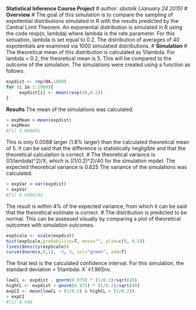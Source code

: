 **Statistical Inference Course Project**
#
*author: sbstolk (January 24 2015)*
#
**Overview**
#
The goal of this simulation is to compare the sampling of expotential distributions simulated in R with the results predicted by the Central Limit Theorem. 
An exponential distribution is simulated in R using the code rexp(n, lambda) where lambda is the rate parameter. For this simuation, lambda is set equal to 0.2.
The distribution of averages of 40 expotentials are examined via 1000 simulatied distributions. 
#
**Simulation**
#
The theoretical mean of this distribution is calculated as 1/lambda. For lambda = 0.2, the theoretical mean is 5. 
This will be compared to the outcome of the simulation. The simulations were created using a function as follows.
```r
expdist <- rep(NA,1000)
for (i in 1:1000){
     expdist[i] <- mean(rexp(40,0.2))
}
```

**Results**
The mean of the simulations was calculated. 
```r
> expMean <-mean(expdist)
> expMean
#[1] 5.008841
```
This is only 0.0088 larger (1.8% larger) than the calculated theoretical mean of 5.
It can be said that the difference is statistically negligible and that the theoretical calculation is correct. 
#
The theoretical variance is ((1/lambda)^2)/X, which is ((1/0.2)^2)/40 for the simulation model. The expected theoretical variance is 0.625
The variance of the simulations was calculated. 
```r
> expVar <-var(expdist)
> expVar
#[1] 0.6498142
```
The result is within 4% of the expected variance, from which it can be said that the theoretical estimate is correct. 
#
The distribution is predicted to be normal. This can be assessed visually by comparing a plot of theoretical outcomes with simulation outcomes. 
```r
expScale <- scale(expdist)
hist(expScale,probability=T, main="", ylim=c(0, 0.5))
lines(density(expScale))
curve(dnorm(x,0,1), -3, 3, col="green", add=T)
```
The final test is the calculated confidence interval. For this simulation, the standard deviation = 1/lambda: X¯±1.96Snv.
```r
lowCL <- expdist - qnorm(0.975) * (1/0.2)/sqrt(40)
highCL <- expdist + qnorm(0.975) * (1/0.2)/sqrt(40)
expCI <- mean(lowCL < (1/0.2) & highCL > (1/0.2))
> expCI
#[1] 0.946
```
